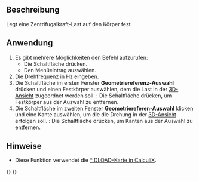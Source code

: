 <languages/>

{{Docnav/de
|[[FEM_ConstraintPressure/de|RandbedingungDruck]]
|[[FEM_ConstraintSelfWeight/de|RandbedingungEigengewicht]]
|[[FEM_Workbench/de|FEM]]
|IconL=FEM_ConstraintPressure.svg
|IconR=FEM_ConstraintSelfWeight.svg
|IconC=Workbench_FEM.svg
}}

{{GuiCommandContainer|
{{GuiCommand/de
|Name=FEM ConstraintCentrif
|Name/de=FEM RandbedingungZentrif
|MenuLocation=Modell → Mechanische Randbedingungen und Lasten → Zentrifugale Last
|Workbenches=[[FEM_Workbench/de|FEM]]
|Shortcut=
|Version=0.20
|SeeAlso=
}}
{{GuiCommandFemInfo/de
|Solvers=CalculiX
}}
}}

<span id="Description"></span>
==Beschreibung==

Legt eine Zentrifugalkraft-Last auf den Körper fest.

<span id="Usage"></span>
==Anwendung==

#Es gibt mehrere Möglichkeiten den Befehl aufzurufen:
#* Die Schaltfläche {{Button|[[Image:FEM_ConstraintCentrif.svg|16px]] [[FEM_ConstraintCentrif/de|Zentrifugale Last]]}} drücken.
#* Den Menüeintrag {{MenuCommand|Modell → Mechanische Randbedingungen und Belastungen → [[Image:FEM_ConstraintCentrif.svg|16px]] Zentrifugale Last}} auswählen.
# Die Drehfrequenz in Hz eingeben.
# Die Schaltfläche {{Button|Hinzufügen}} im ersten Fenster '''Geometriereferenz-Auswahl''' drücken und einen Festkörper auswählen, dem die Last in der [[3D_view/de|3D-Ansicht]] zugeordnet werden soll. {{Version/de|1.1}}: Die Schaltfläche {{Button|Entfernen}} drücken, um Festkörper aus der Auswahl zu entfernen.
# Die Schaltfläche {{Button|Hinzufügen}} im zweiten Fenster '''Geometriereferen-Auswahl''' klicken und eine Kante auswählen, um die die Drehung in der [[3D_view|3D-Ansicht]] erfolgen soll. {{Version/de|1.1}}: Die Schaltfläche {{Button|Entfernen}} drücken, um Kanten aus der Auswahl zu entfernen.

<span id="Notes"></span>
==Hinweise==

* Diese Funktion verwendet die [https://web.mit.edu/calculix_v2.7/CalculiX/ccx_2.7/doc/ccx/node190.html * DLOAD-Karte in CalculiX].


{{Docnav/de
|[[FEM_ConstraintPressure/de|RandbedingungDruck]]
|[[FEM_ConstraintSelfWeight/de|RandbedingungEigengewicht]]
|[[FEM_Workbench/de|FEM]]
|IconL=FEM_ConstraintPressure.svg
|IconR=FEM_ConstraintSelfWeight.svg
|IconC=Workbench_FEM.svg
}}

{{FEM_Tools_navi{{#translation:}}}}
{{Userdocnavi{{#translation:}}}}